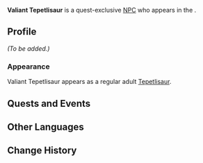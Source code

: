 {{Meta
<!-- Remove this template after adding the missing info -->
|missing_NPC_picture  = yes
|missing_NPC_profile  = yes
}}
{{Character Infobox
|type             = Quest NPC
|image            = NPC Valiant Tepetlisaur.png
|region           = Natlan
|location         = Natlan
|affiliation      = 
|title            = 
|deceased         = May die during [[The Surging Darkness]].
Conditions for keeping alive:
* Choose "A Surviving Courier's Missive" in Diverging Point #1 during ''The Surging Darkness''

|voiceEN          = 
|voiceCN          = 
|voiceJP          = 
|voiceKR          = 

|group            = Tepetlisaurus
|group2           = Saurians
}}
'''Valiant Tepetlisaur''' is a quest-exclusive [[NPC]] who appears in the {{Quest|The Surging Darkness}}.

==Profile==
<!--Detailed story/lore information goes here.-->
''(To be added.)''

===Appearance===
Valiant Tepetlisaur appears as a regular adult [[Tepetlisaur]].

==Quests and Events==
{{Quests and Events}}

==Other Languages==
{{Other Languages
|en       = Valiant Tepetlisaur
|zhs      = 勇猛的嵴锋龙
|zhs_rm   = Yǒngměng de Jífēng-lóng
|zht      = 勇猛的嵴鋒龍
|zht_rm   = Yǒngměng de Jǐfēng-lóng
|ja       = 勇敢なテペトル竜
|ja_rm    = Yuukan-na Tepetoru-ryuu
|ko       = 용맹한 산룡
|es       = Tepetlisaurio audaz
|fr       = Tepetlisaure vaillant
|ru       = Доблестный тепетлизавр
|th       = Tepetlisaurus ผู้หาญกล้า
|th_rm    = 
|vi       = Tepetlisaur Dũng Mãnh
|de       = Mutiger Tepetlisaurier
|id       = Tepetlisaurus Gagah
|pt       = Tepetlissauro Valente
|tr       = Yiğit Tepetlizor
|it       = Tepetlisauro valoroso
}}

==Change History==
{{Change History|5.1}}
<!--
==References==
{{Reflist}}
-->